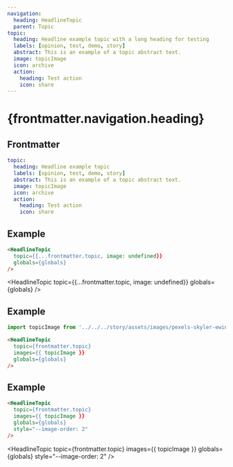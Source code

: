 ```yaml
---
navigation:
  heading: HeadlineTopic
  parent: Topic
topic:
  heading: Headline example topic with a long heading for testing
  labels: [opinion, test, demo, story]
  abstract: This is an example of a topic abstract text.
  image: topicImage
  icon: archive
  action:
    heading: Test action
    icon: share
---
```


# {frontmatter.navigation.heading}
## Frontmatter
```yaml
topic:
  heading: Headline example topic
  labels: [opinion, test, demo, story]
  abstract: This is an example of a topic abstract text.
  image: topicImage
  icon: archive
  action:
    heading: Test action
    icon: share
```

## Example
```html
<HeadlineTopic
  topic={{...frontmatter.topic, image: undefined}}
  globals={globals}
/>
```
<HeadlineTopic
  topic={{...frontmatter.topic, image: undefined}}
  globals={globals}
/>

## Example
```js
import topicImage from '../../../story/assets/images/pexels-skyler-ewing-4596712.jpg'
```
```html
<HeadlineTopic
  topic={frontmatter.topic}
  images={{ topicImage }}
  globals={globals}
/>
```
<div class="container-full">
  <HeadlineTopic
    topic={frontmatter.topic}
    images={{ topicImage }}
    globals={globals}
  />
</div>

## Example
```html
<HeadlineTopic
  topic={frontmatter.topic}
  images={{ topicImage }}
  globals={globals}
  style="--image-order: 2"
/>
```
<HeadlineTopic
  topic={frontmatter.topic}
  images={{ topicImage }}
  globals={globals}
  style="--image-order: 2"
/>
